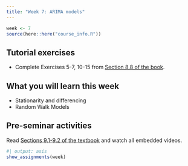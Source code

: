 ```yaml
---
title: "Week 7: ARIMA models"
---
```


```r
week <- 7
source(here::here("course_info.R"))
```


## Tutorial exercises

-   Complete Exercises 5-7, 10-15 from [Section 8.8 of the book](https://otexts.com/fpp3/expsmooth-exercises.html).
<!-- -   [Tutorial learning objectives](tute-lo.qmd). -->
<!-- -   <i class="bi bi-download"></i> [Week 7 Tutorial Solution.html](Week7.html){download="Week 7 Tutorial Solution.html"} -->

## What you will learn this week

* Stationarity and differencing
* Random Walk Models

## Pre-seminar activities

Read [Sections 9.1-9.2 of the textbook](https://otexts.com/fpp3/arima.html) and watch all embedded videos.


<!-- ```{r} -->
<!-- #| output: asis -->
<!-- show_slides(week) -->
<!-- ``` -->

<!-- ## Seminar activities -->

<!-- ```{r} -->
<!-- #| child: activities.md -->
<!-- ``` -->


<!-- ## Seminar code -->

<!-- ::: {.callout appearance="minimal"} -->
<!-- <i class="bi bi-download"></i> [Seminar_code_week7.R](Seminar_code_week7.R){download="Seminar_code_week7.R"} -->
<!-- ::: -->



```r
#| output: asis
show_assignments(week)
```
